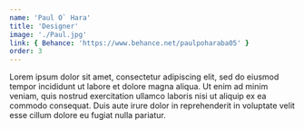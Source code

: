 ```yaml
---
name: 'Paul O` Hara'
title: 'Designer'
image: './Paul.jpg'
link: { Behance: 'https://www.behance.net/paulpoharaba05' }
order: 3
---
```


Lorem ipsum dolor sit amet, consectetur adipiscing elit, sed do eiusmod tempor incididunt ut labore et dolore magna aliqua. Ut enim ad minim veniam, quis nostrud exercitation ullamco laboris nisi ut aliquip ex ea commodo consequat. Duis aute irure dolor in reprehenderit in voluptate velit esse cillum dolore eu fugiat nulla pariatur.
